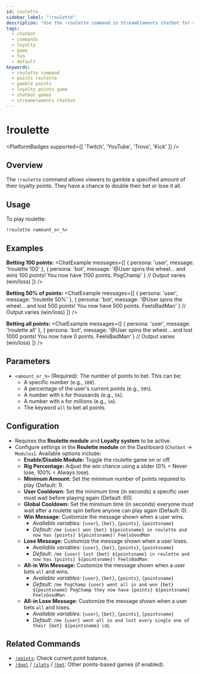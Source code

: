 ```yaml
---
id: roulette
sidebar_label: "!roulette"
description: "Use the !roulette command in StreamElements chatbot for viewers to gamble their loyalty points for a chance to win or lose."
tags:
  - chatbot
  - commands
  - loyalty
  - game
  - fun
  - default
keywords:
  - roulette command
  - points roulette
  - gamble points
  - loyalty points game
  - chatbot games
  - streamelements chatbot
---
```



# !roulette

<PlatformBadges supported={[ 'Twitch', 'YouTube', 'Trovo', 'Kick' ]} />

## Overview

The `!roulette` command allows viewers to gamble a specified amount of their loyalty points. They have a chance to double their bet or lose it all.

## Usage

To play roulette:

```streamelements
!roulette <amount_or_%>
```

## Examples

**Betting 100 points:**
<ChatExample messages={[
  { persona: 'user', message: '!roulette 100' },
  { persona: 'bot', message: '@User spins the wheel... and wins 100 points! You now have 1100 points. PogChamp' } // Output varies (win/loss)
]} />

**Betting 50% of points:**
<ChatExample messages={[
  { persona: 'user', message: '!roulette 50%' },
  { persona: 'bot', message: '@User spins the wheel... and lost 500 points! You now have 500 points. FeelsBadMan' } // Output varies (win/loss)
]} />

**Betting all points:**
<ChatExample messages={[
  { persona: 'user', message: '!roulette all' },
  { persona: 'bot', message: '@User spins the wheel... and lost 1000 points! You now have 0 points. FeelsBadMan' } // Output varies (win/loss)
]} />

## Parameters

*   `<amount_or_%>` (Required): The number of points to bet. This can be:
    *   A specific number (e.g., `100`).
    *   A percentage of the user's current points (e.g., `50%`).
    *   A number with `k` for thousands (e.g., `5k`).
    *   A number with `m` for millions (e.g., `1m`).
    *   The keyword `all` to bet all points.

## Configuration

*   Requires the **Roulette module** and **Loyalty system** to be active.
*   Configure settings in the **Roulette module** on the Dashboard (`Chatbot` -> `Modules`). Available options include:
    *   **Enable/Disable Module:** Toggle the roulette game on or off.
    *   **Rig Percentage:** Adjust the win chance using a slider (0% = Never lose, 100% = Always lose).
    *   **Minimum Amount:** Set the minimum number of points required to play (Default: 1).
    *   **User Cooldown:** Set the minimum time (in seconds) a specific user must wait before playing again (Default: 60).
    *   **Global Cooldown:** Set the minimum time (in seconds) everyone must wait after a roulette spin before anyone can play again (Default: 0).
    *   **Win Message:** Customize the message shown when a user wins.
        *   _Available variables:_ `{user}`, `{bet}`, `{points}`, `{pointsname}`
        *   _Default:_ `/me {user} won {bet} ${pointsname} in roulette and now has {points} ${pointsname}! FeelsGoodMan`
    *   **Lose Message:** Customize the message shown when a user loses.
        *   _Available variables:_ `{user}`, `{bet}`, `{points}`, `{pointsname}`
        *   _Default:_ `/me {user} lost {bet} ${pointsname} in roulette and now has {points} ${pointsname}! FeelsBadMan`
    *   **All-in Win Message:** Customize the message shown when a user bets `all` and wins.
        *   _Available variables:_ `{user}`, `{bet}`, `{points}`, `{pointsname}`
        *   _Default:_ `/me PogChamp {user} went all in and won {bet} ${pointsname} PogChamp they now have {points} ${pointsname} FeelsGoodMan`
    *   **All-in Lose Message:** Customize the message shown when a user bets `all` and loses.
        *   _Available variables:_ `{user}`, `{bet}`, `{points}`, `{pointsname}`
        *   _Default:_ `/me {user} went all in and lost every single one of their {bet} ${pointsname} LUL`

## Related Commands

*   [`!points`](points.mdx): Check current point balance.
*   [`!duel`](duel.mdx) / [`!slots`](slots.mdx) / [`!bet`](bet.mdx): Other points-based games (if enabled).
